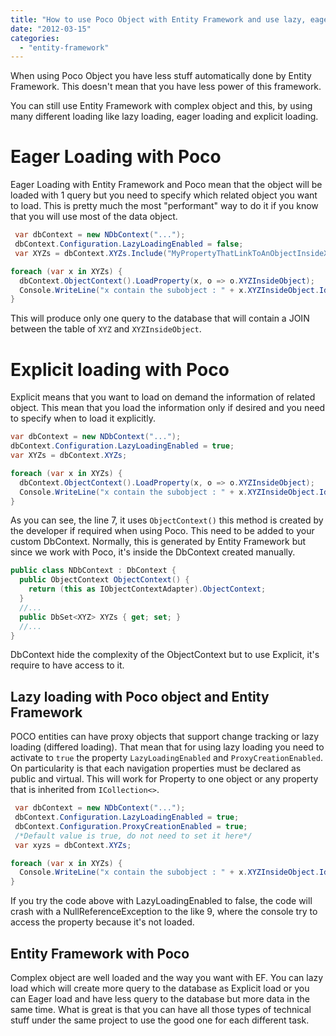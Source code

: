 ```yaml
---
title: "How to use Poco Object with Entity Framework and use lazy, eager, and explicit loading"
date: "2012-03-15"
categories: 
  - "entity-framework"
---
```


When using Poco Object you have less stuff automatically done by Entity Framework. This doesn't mean that you have less power of this framework.

You can still use Entity Framework with complex object and this, by using many different loading like lazy loading, eager loading and explicit loading.

# Eager Loading with Poco

Eager Loading with Entity Framework and Poco mean that the object will be loaded with 1 query but you need to specify which related object you want to load. 
This is pretty much the most "performant" way to do it if you know that you will use most of the data object.


```csharp
 var dbContext = new NDbContext("..."); 
 dbContext.Configuration.LazyLoadingEnabled = false; 
 var XYZs = dbContext.XYZs.Include("MyPropertyThatLinkToAnObjectInsideXYZObject");

foreach (var x in XYZs) { 
  dbContext.ObjectContext().LoadProperty(x, o => o.XYZInsideObject); 
  Console.WriteLine("x contain the subobject : " + x.XYZInsideObject.Id); 
} 
```

This will produce only one query to the database that will contain a JOIN between the table of `XYZ` and `XYZInsideObject`.

# Explicit loading with Poco

Explicit means that you want to load on demand the information of related object. This mean that you load the information only if desired and you need to specify when to load it explicitly.

```csharp
var dbContext = new NDbContext("..."); 
dbContext.Configuration.LazyLoadingEnabled = true; 
var XYZs = dbContext.XYZs;

foreach (var x in XYZs) { 
  dbContext.ObjectContext().LoadProperty(x, o => o.XYZInsideObject); 
  Console.WriteLine("x contain the subobject : " + x.XYZInsideObject.Id); 
} 
```

As you can see, the line 7, it uses `ObjectContext()` this method is created by the developer if required when using Poco. This need to be added to your custom DbContext. Normally, this is generated by Entity Framework but since we work with Poco, it's inside the DbContext created manually.

```csharp
public class NDbContext : DbContext { 
  public ObjectContext ObjectContext() { 
    return (this as IObjectContextAdapter).ObjectContext; 
  } 
  //... 
  public DbSet<XYZ> XYZs { get; set; } 
  //... 
} 
```

DbContext hide the complexity of the ObjectContext but to use Explicit, it's require to have access to it.

## Lazy loading with Poco object and Entity Framework

POCO entities can have proxy objects that support change tracking or lazy loading (differed loading). 
That mean that for using lazy loading you need to activate to `true` the property `LazyLoadingEnabled` and `ProxyCreationEnabled`. 
On particularity is that each navigation properties must be declared as public and virtual. This will work for Property to one object or any property that is inherited from `ICollection<>`.


```csharp
 var dbContext = new NDbContext("..."); 
 dbContext.Configuration.LazyLoadingEnabled = true; 
 dbContext.Configuration.ProxyCreationEnabled = true; 
 /*Default value is true, do not need to set it here*/ 
 var xyzs = dbContext.XYZs;

foreach (var x in XYZs) { 
  Console.WriteLine("x contain the subobject : " + x.XYZInsideObject.Id); 
} 
```

If you try the code above with LazyLoadingEnabled to false, the code will crash with a NullReferenceException to the like 9, where the console try to access the property because it's not loaded.

## Entity Framework with Poco

Complex object are well loaded and the way you want with EF. You can lazy load which will create more query to the database as Explicit load or you can Eager load and have less query to the database but more data in the same time. What is great is that you can have all those types of technical stuff under the same project to use the good one for each different task.
